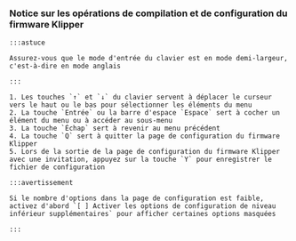 ### Notice sur les opérations de compilation et de configuration du firmware Klipper

    :::astuce

    Assurez-vous que le mode d'entrée du clavier est en mode demi-largeur, c'est-à-dire en mode anglais

    :::

    1. Les touches `↑` et `↓` du clavier servent à déplacer le curseur vers le haut ou le bas pour sélectionner les éléments du menu
    2. La touche `Entrée` ou la barre d'espace `Espace` sert à cocher un élément du menu ou à accéder au sous-menu
    3. La touche `Échap` sert à revenir au menu précédent
    4. La touche `Q` sert à quitter la page de configuration du firmware Klipper
    5. Lors de la sortie de la page de configuration du firmware Klipper avec une invitation, appuyez sur la touche `Y` pour enregistrer le fichier de configuration

    :::avertissement

    Si le nombre d'options dans la page de configuration est faible, activez d'abord `[ ] Activer les options de configuration de niveau inférieur supplémentaires` pour afficher certaines options masquées

    :::
